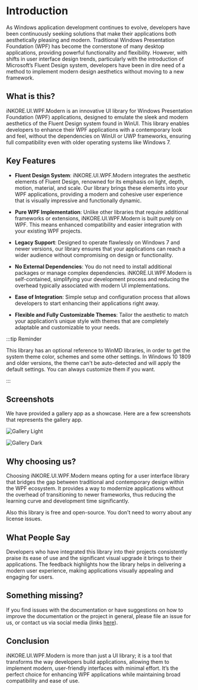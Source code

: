 # Introduction

As Windows application development continues to evolve, developers have been continuously seeking solutions that make their applications both aesthetically pleasing and modern. Traditional Windows Presentation Foundation (WPF) has become the cornerstone of many desktop applications, providing powerful functionality and flexibility. However, with shifts in user interface design trends, particularly with the introduction of Microsoft’s Fluent Design system, developers have been in dire need of a method to implement modern design aesthetics without moving to a new framework.

## What is this?

iNKORE.UI.WPF.Modern is an innovative UI library for Windows Presentation Foundation (WPF) applications, designed to emulate the sleek and modern aesthetics of the Fluent Design system found in WinUI. This library enables developers to enhance their WPF applications with a contemporary look and feel, without the dependencies on WinUI or UWP frameworks, ensuring full compatibility even with older operating systems like Windows 7.

## Key Features

-   **Fluent Design System**: iNKORE.UI.WPF.Modern integrates the aesthetic elements of Fluent Design, renowned for its emphasis on light, depth, motion, material, and scale. Our library brings these elements into your WPF applications, providing a modern and cohesive user experience that is visually impressive and functionally dynamic.

-   **Pure WPF Implementation**: Unlike other libraries that require additional frameworks or extensions, iNKORE.UI.WPF.Modern is built purely on WPF. This means enhanced compatibility and easier integration with your existing WPF projects.

-   **Legacy Support**: Designed to operate flawlessly on Windows 7 and newer versions, our library ensures that your applications can reach a wider audience without compromising on design or functionality.

-   **No External Dependencies**: You do not need to install additional packages or manage complex dependencies. iNKORE.UI.WPF.Modern is self-contained, simplifying your development process and reducing the overhead typically associated with modern UI implementations.

- **Ease of Integration**: Simple setup and configuration process that allows developers to start enhancing their applications right away.

- **Flexible and Fully Customizable Themes**: Tailor the aesthetic to match your application’s unique style with themes that are completely adaptable and customizable to your needs.

:::tip Reminder

This library has an optional reference to WinMD libraries, in order to get the system theme color, schemes and some other settings.
In Windows 10 1809 and older versions, the theme can't be auto-detected and will apply the default settings. You can always customize them if you want.

:::

## Screenshots

We have provided a gallery app as a showcase. Here are a few screenshots that represents the gallery app.

![Gallery Light](gallery-light.png)

![Gallery Dark](gallery-dark.png)

## Why choosing us?

Choosing iNKORE.UI.WPF.Modern means opting for a user interface library that bridges the gap between traditional and contemporary design within the WPF ecosystem. It provides a way to modernize applications without the overhead of transitioning to newer frameworks, thus reducing the learning curve and development time significantly.

Also this library is free and open-source. You don't need to worry about any license issues.

## What People Say

Developers who have integrated this library into their projects consistently praise its ease of use and the significant visual upgrade it brings to their applications. The feedback highlights how the library helps in delivering a modern user experience, making applications visually appealing and engaging for users.

## Something missing?

If you find issues with the documentation or have suggestions on how to improve the documentation or the project in general, please file an issue for us, or contact us via social media (links [here](https://inkore.net/about#social)).

## Conclusion

iNKORE.UI.WPF.Modern is more than just a UI library; it is a tool that transforms the way developers build applications, allowing them to implement modern, user-friendly interfaces with minimal effort. It’s the perfect choice for enhancing WPF applications while maintaining broad compatibility and ease of use.
